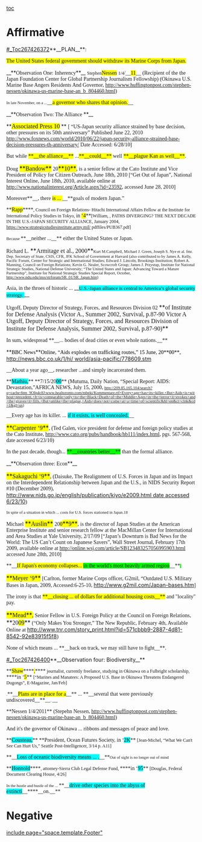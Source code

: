 [[toc]]
=Affirmative= 

<span style="margin: 0in 0in 0pt;">[[#_Toc267426372]]**__PLAN__**<span style="font-family: Calibri;">:</span></span>

<span style="background: yellow; font-family: Calibri; margin: 0in 0in 0pt;">The United States federal government should withdraw its Marine Corps from Japan.</span>

__**<span style="font-family: Calibri; margin: 0in 0in 0pt;">Observation One: Inherency</span>**__
<span style="font-family: Calibri; margin: 0in 0in 0pt;"><span style="font-size: 9pt;">Stephen</span><span style="background: yellow;">Nessen</span> <span style="font-size: 9pt;">1/4</span>/__<span style="background: yellow;">11</span>__ (Recipient of the the Japan Foundation Center for Global Partnership Journalism Fellowship) (Okinawa U.S. Marine Base Angers Residents And Governor, http://www.huffingtonpost.com/stephen-nessen/okinawa-us-marine-base-an_b_804460.html) </span>

<span style="font-family: Calibri; margin: 0in 0in 0pt;"><span style="font-size: 8pt;">In late November, on a ...</span>__<span style="background: yellow;">a governor who shares that opinion.</span>__ </span>

__**<span style="font-family: Calibri; margin: 0in 0in 0pt;">Observation Two: The Alliance </span>**__

<span style="margin: 0in 0in 0pt;">**<span style="font-family: Times New Roman;"><span class="cite"><span style="background: yellow; font-size: 12pt;">Associated Press 10</span> </span></span>**</span>
<span style="font-family: Calibri; margin: 0in 0in 0pt;">[ “US-Japan security alliance strained by base decision, other pressures on its 50th anniversary” Published June 22, 2010 http://www.foxnews.com/world/2010/06/22/japan-security-alliance-strained-base-decision-pressures-th-anniversary/ Date Accessed: 6/28/10]</span>

<span style="font-family: Calibri; margin: 0in 0in 0pt;">But while <span class="underline0"><span style="background: yellow;">**__the alliance__**</span></span> ...<span class="underline0"><span style="background: yellow;">**__could__**</span></span> well <span class="underline0"><span style="background: yellow;">**__plague Kan as well__**</span></span>.</span>

<span style="margin: 0in 0in 0pt;"><span style="font-family: Calibri;">Doug </span><span class="cite"><span style="background: yellow; font-size: 12pt;">**<span style="font-family: Times New Roman;">Bandow</span>**</span></span><span style="font-family: Calibri;"> 20</span><span class="cite"><span style="background: yellow; font-size: 12pt;">**<span style="font-family: Times New Roman;">10</span>**</span></span><span style="font-family: Calibri;">, is a senior fellow at the Cato Institute and Vice President of Policy for Citizen Outreach, June 18th, 2010 [“Get Out of Japan”, National Interest Online, June 18th, 2010, available online at http://www.nationalinterest.org/Article.aspx?id=23592, accessed June 28, 2010]</span></span>

<span style="font-family: Calibri; margin: 0in 0in 0pt;">Moreover<span class="underline0">**__, there <span style="background: yellow;">is ... </span>__**</span>goals of modern Japan.”</span>

<span style="font-family: Calibri; margin: 0in 0in 0pt;">**<span style="background: yellow;">Rapp</span>****<span style="font-size: 9pt;">, Council on Foreign Relations- Hitachi International Affairs Fellow at the Institute for International Policy Studies in Tokyo, </span>in <span style="background: yellow;">‘4</span>**<span style="font-size: 9pt;">[William, , PATHS DIVERGING? THE NEXT DECADE IN THE U.S.-JAPAN SECURITY ALLIANCE, January 2004, https://www.strategicstudiesinstitute.army.mil/ pdffiles/PUB367.pdf] </span></span>

<span style="font-family: Calibri; margin: 0in 0in 0pt;"><span style="font-size: 8pt;">Because </span>**__neither ...__** either the United States or Japan.</span>

<span style="margin: 0in 0in 0pt;"><span style="font-family: Calibri;">Richard L. </span><span class="cite"><span style="font-size: 12pt;">**<span style="font-family: Times New Roman;">Armitage et al., 2000</span>**</span></span><span style="font-family: Calibri; font-size: 8pt;">Kurt M.Campbell, Michael J. Green, Joseph S. Nye et al. fmr. Dep. Secretary of State, CSIS, CFR, JFK School of Government at Harvard (also contributed to by James A. Kelly, Pacific Forum, Center for Strategic and International Studies; Edward J. Lincoln, Brookings Institution; Robert A. Manning, Council on Foreign Relations; Kevin G. Nealer, Scowcroft Group; James J. Przystup, Institute for National Strategic Studies, National Defense University; “The United States and Japan: Advancing Toward a Mature Partnership”, Institute for National Strategic Studies Special Report, October, http://www.ndu.edu/inss/strforum/SR_01/SR_Japan.htm) </span></span>

<span style="margin: 0in 0in 0pt;"><span style="font-family: Calibri;">Asia, in the throes of historic ... </span>__<span style="background-color: #00ffff; font-family: Times New Roman;"><span class="DebateHighlighted"><span style="font-size: 10pt;">U.S.-Japan alliance is central to America’s global security strategy. </span></span></span>__</span>

<span style="margin: 0in 0in 0pt;"><span style="font-family: Calibri;">Utgoff, Deputy Director of Strategy, Forces, and Resources Division 02 </span><span class="cite"><span style="font-size: 12pt;">**<span style="font-family: Times New Roman;">of Institute for Defense Analysis (Victor A., Summer 2002, Survival, p.87-90 Victor A Utgoff, Deputy Director of Strategy, Forces, and Resources Division of Institute for Defense Analysis, Summer 2002, Survival, p.87-90)</span>**</span></span> </span>

<span style="font-family: Calibri; margin: 0in 0in 0pt;">In sum, widespread <span class="underline0">**__... bodies of dead cities or even whole nations.__** </span></span>

<span style="margin: 0in 0in 0pt;">**<span style="color: black; font-family: 'Calibri','sans-serif';">BBC News</span>**<span style="color: black; font-family: Calibri;">Online, “Aids explodes on trafficking routes,” 15 June, 20**<span style="font-family: 'Calibri','sans-serif';">00</span>**, </span>[[@http://news.bbc.co.uk/1/hi/world/asia-pacific/778609.stm|http://news.bbc.co.uk/1/hi/ world/asia-pacific/778609.stm]]</span>

<span style="font-family: Calibri; margin: 0in 0in 0pt;">__About a year ago__, researcher ...and simply incarcerated them.</span>


<span style="font-family: Calibri; margin: 0in 0in 0pt;">**<span style="background: aqua;">Mathiu,</span>** **7/15/20<span style="background: aqua;">00</span>** (Mutuma, Daily Nation, “Special Report: AIDS: Devastation,”AFRICA NEWS, July 15, 2000, <span style="font-size: 8pt;">http://209.85.165.104/search?q=cache:6tm_9OIp4c8J:www.healtoronto.com/mbeki/Kommentare.rtf+Every+age+has+its+killer.+But+Aids+is+without+precedent.+It+is+comparable+only+to+the+Black+Death+of+the+Middle+Ages+in+the+terror+it+evokes+and+the+graves+it+fills.+But+unlike+the+plague,+Aids+does+not+come+at+a+time+of+scientific&hl=en&ct=clnk&cd=1&gl=us) </span></span>

<span style="font-family: Calibri; margin: 0in 0in 0pt;">__Every age has its killer. ... <span style="background: aqua;">if it exists, is well concealed.</span>__ </span>


<span style="margin: 0in 0in 0pt;"><span class="cite"><span style="background: yellow; font-size: 12pt;">**<span style="font-family: Times New Roman;">Carpenter ‘9</span>**</span></span><span style="font-family: Calibri;">, (Ted Galen, vice president for defense and foreign policy studies at the Cato Institute, http://www.cato.org/pubs/handbook/hb111/index.html, pgs. 567-568, date accessed 6/23/10)</span></span>

<span style="font-family: Calibri; margin: 0in 0in 0pt;">In the past decade, though... <span class="underline0"><span style="background: lime;">**__countries better__**</span></span> than the formal alliance. </span>

__**<span style="font-family: Calibri; margin: 0in 0in 0pt;">Observation three: Econ</span>**__

<span style="margin: 0in 0in 0pt;"><span class="cite"><span style="background: yellow; font-size: 12pt;">**<span style="font-family: Times New Roman;">Sakaguchi ‘9</span>**</span></span><span style="font-family: Calibri;">, (Daisuke, The Realignment of U.S. Forces in Japan and its Impact on the Interdependent Relationship between Japan and the U.S., in NIDS Security Report #10 (December 2009), </span>[[http://www.nids.go.jp/english/publication/kiyo/e2009.html%20date%20accessed%206/23/10|http://www.nids.go.jp/english/publication/kiyo/e2009.html date accessed 6/23/10]]<span style="font-family: Calibri;">)</span></span>

<span style="font-family: Calibri; font-size: 8pt; margin: 0in 0in 0pt;">In spite of a situation in which ... costs for U.S. forces stationed in Japan.18 </span>

<span style="margin: 0in 0in 0pt;"><span style="font-family: Calibri;">Michael </span><span class="cite"><span style="background: yellow; font-size: 12pt;">**<span style="font-family: Times New Roman;">Auslin</span>**</span> </span><span style="font-family: Calibri;">20<span style="background: yellow;">0</span></span><span class="cite"><span style="background: yellow; font-size: 12pt;">**<span style="font-family: Times New Roman;">9</span>**</span></span><span style="font-family: Calibri;">, is the director of Japan Studies at the American Enterprise Institute and senior research fellow at the MacMillan Center for International and Area Studies at Yale University, 2/17/09 </span></span>
<span style="font-family: Calibri; margin: 0in 0in 0pt;">[“Japan’s Downturn is Bad News for the World: The US Can’t Count on Japanese Savers”, Wall Street Journal, February 17th 2009, available online at http://online.wsj.com/article/SB123483257056995903.html accessed June 28th, 2010]</span>

<span style="font-family: Calibri; margin: 0in 0in 0pt;"><span class="underline0">**__<span style="background: yellow;">If Japan's economy collapses... </span><span style="background: lime;">in the world's most heavily armed region</span>__**</span><span style="background: lime; font-size: 8pt;">.</span> </span>

<span style="margin: 0in 0in 0pt;"><span class="cite"><span style="background: yellow; font-size: 12pt;">**<span style="font-family: Times New Roman;">Meyer ‘9</span>**</span></span><span style="font-family: Calibri;"> [Carlton, former Marine Corps officer, G2mil, “Outdated U.S. Military Bases in Japan, 2009, Accessed:6-25-10, </span>[[http://www.g2mil.com/Japan-bases.htm]]<span style="font-family: Calibri;">]</span></span>

<span style="font-family: Calibri; margin: 0in 0in 0pt;">The irony is that <span class="underline0"><span style="background: yellow;">**__closing ... of dollars for additional housing costs__**</span></span> and "locality" pay.</span>

<span style="margin: 0in 0in 0pt;"><span class="cite"><span style="background: yellow; font-size: 12pt;">**<span style="font-family: Times New Roman;">Mead</span>**</span></span><span style="font-family: Calibri;"><span style="background: yellow;">,</span> Senior Fellow in U.S. Foreign Policy at the Council on Foreign Relations, </span><span class="cite"><span style="font-size: 12pt;">**<span style="font-family: Times New Roman;">20<span style="background: yellow;">09</span></span>**</span></span><span style="font-family: Calibri;"> (“Only Makes You Stronger,” The New Republic, February 4th, Available Online at </span>[[http://www.tnr.com/story_print.html?id=571cbbb9-2887-4d81-8542-92e83915f5f8]]<span style="font-family: Calibri;">)</span></span>

<span style="font-family: Calibri; margin: 0in 0in 0pt;">None of which means ... <span class="underline0">**__back on track, we may still have to fight__**</span>.</span>

<span style="margin: 0in 0in 0pt;">[[#_Toc267426400]]**__Observation four: Biodiversity__**</span>

<span style="font-family: Calibri; margin: 0in 0in 0pt;">**<span style="background: yellow;">Shaw</span>****<span style="background: yellow; font-size: 9pt;">,</span>****<span style="font-size: 9pt;"> journalist, currently freelance, studying in Okinawa on a Fulbright scholarship, </span>****in ʻ<span style="background: yellow;">5</span>** </span>
<span style="font-family: Calibri; font-size: 9pt; margin: 0in 0in 0pt;">[“Marines and Manatees: A Proposed U.S. Base in Okinawa Threatens Endangered Dugongs”, E-Magazine, Jan/Feb] </span>

<span style="font-family: Calibri; margin: 0in 0in 0pt;"><span style="font-size: 8pt;">.</span>**__<span style="background: yellow;">Plans are in place for a</span>__** ... **__several that were previously undiscovered__**__<span style="font-size: 8pt;">. </span>__</span>

<span style="font-family: Calibri; margin: 0in 0in 0pt;">**Nessen 1/4/2011** (Stepehn Nessen, http://www.huffingtonpost.com/stephen-nessen/okinawa-us-marine-base-an_b_804460.html) </span>

<span style="font-family: Calibri; margin: 0in 0in 0pt;">And it's the governor of Okinawa ... ribbons and messages of peace and love. </span>

<span style="font-family: Calibri; margin: 0in 0in 0pt;">**<span style="background: aqua;">Cousteau,</span>** **President, Ocean Futures Society, in ʻ<span style="background: aqua;">2K</span>** </span>
<span style="font-family: Calibri; font-size: 9pt; margin: 0in 0in 0pt;">[Jean-Michel, “What We Can't See Can Hurt Us,” Seattle Post-Intelligencer, 3/14 p. A11] </span>

<span style="font-family: Calibri; margin: 0in 0in 0pt;">**__<span style="background: aqua;">Loss of oceanic biodiversity means ... .</span>__**<span style="font-size: 8pt;">Out of sight is no longer out of mind</span> </span>

<span style="font-family: Calibri; margin: 0in 0in 0pt;">**<span style="background: aqua;">Honnold</span>****<span style="font-size: 9pt;">, attorney-Sierra Club Legal Defense Fund, </span>****in ʻ<span style="background: aqua;">95</span>** </span>
<span style="font-family: Calibri; font-size: 9pt; margin: 0in 0in 0pt;">[Douglas, Federal Document Clearing House, 4/26] </span>

<span style="font-family: Calibri; margin: 0in 0in 0pt;"><span style="font-size: 8pt;">In the hustle and bustle of the ... </span>**__<span style="background: aqua;">drive other species into the abyss of extincti</span>__****__on.__** </span>


=Negative= 

[[include page="space.template.Footer"]]